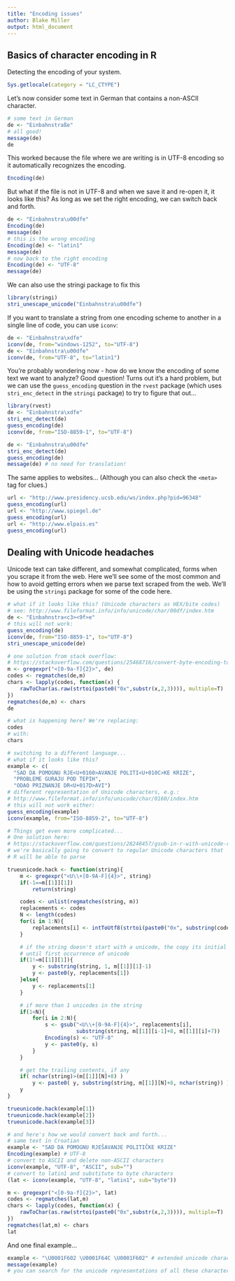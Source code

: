 ```yaml
---
title: "Encoding issues"
author: Blake Miller
output: html_document
---
```


## Basics of character encoding in R

Detecting the encoding of your system.

```r
Sys.getlocale(category = "LC_CTYPE")
```

Let's now consider some text in German that contains a non-ASCII character.

```r
# some text in German
de <- "Einbahnstraße"
# all good!
message(de)
de
```

This worked because the file where we are writing is in UTF-8 encoding so it automatically recognizes the encoding.
```r
Encoding(de)
```

But what if the file is not in UTF-8 and when we save it and re-open it, it looks like this? As long as we set the right encoding, we can switch back and forth. 

```r
de <- "Einbahnstra\u00dfe"
Encoding(de)
message(de)
# this is the wrong encoding
Encoding(de) <- "latin1"
message(de)
# now back to the right encoding
Encoding(de) <- "UTF-8"
message(de)
```

We can also use the stringi package to fix this
```r
library(stringi)
stri_unescape_unicode("Einbahnstra\u00dfe")
```

If you want to translate a string from one encoding scheme to another in a single line of code, you can use `iconv`:

```r
de <- "Einbahnstra\xdfe"
iconv(de, from="windows-1252", to="UTF-8")
de <- "Einbahnstra\u00dfe"
iconv(de, from="UTF-8", to="latin1")
```

You're probably wondering now - how do we know the encoding of some text we want to analyze? Good question! Turns out it's a hard problem, but we can use the `guess_encoding` question in the `rvest` package (which uses `stri_enc_detect` in the `stringi` package) to try to figure that out...

```r
library(rvest)
de <- "Einbahnstra\xdfe"
stri_enc_detect(de)
guess_encoding(de)
iconv(de, from="ISO-8859-1", to="UTF-8")

de <- "Einbahnstra\u00dfe"
stri_enc_detect(de)
guess_encoding(de)
message(de) # no need for translation!
```

The same applies to websites... (Although you can also check the `<meta>` tag for clues.)

```r
url <- "http://www.presidency.ucsb.edu/ws/index.php?pid=96348"
guess_encoding(url)
url <- "http://www.spiegel.de"
guess_encoding(url)
url <- "http://www.elpais.es"
guess_encoding(url)
```


## Dealing with Unicode headaches

Unicode text can take different, and somewhat complicated, forms when you scrape it from the web. Here we'll see some of the most common and how to avoid getting errors when we parse text scraped from the web. We'll be using the `stringi` package for some of the code here.

```r
# what if it looks like this? (Unicode characters as HEX/bite codes)
# see: http://www.fileformat.info/info/unicode/char/00df/index.htm
de <- "Einbahnstra<c3><9f>e"
# this will not work:
guess_encoding(de)
iconv(de, from="ISO-8859-1", to="UTF-8")
stri_unescape_unicode(de)

# one solution from stack overflow:
# https://stackoverflow.com/questions/25468716/convert-byte-encoding-to-unicode
m <- gregexpr("<[0-9a-f]{2}>", de)
codes <- regmatches(de,m)
chars <- lapply(codes, function(x) {
    rawToChar(as.raw(strtoi(paste0("0x",substr(x,2,3)))), multiple=T)
})
regmatches(de,m) <- chars
de

# what is happening here? We're replacing:
codes
# with:
chars

# switching to a different language...
# what if it looks like this?
example <- c(
  "SAD DA POMOGNU RJE<U+0160>AVANJE POLITI<U+010C>KE KRIZE", 
  "PROBLEME GURAJU POD TEPIH", 
  "ODAO PRIZNANJE DR<U+017D>AVI")
# different representation of Unicode characters, e.g.:
# http://www.fileformat.info/info/unicode/char/0160/index.htm
# this will not work either:
guess_encoding(example)
iconv(example, from="ISO-8859-2", to="UTF-8")

# Things get even more complicated...
# One solution here:
# https://stackoverflow.com/questions/28248457/gsub-in-r-with-unicode-replacement-give-different-results-under-windows-compared
# we're basically going to convert to regular Unicode characters that
# R will be able to parse

trueunicode.hack <- function(string){
    m <- gregexpr("<U\\+[0-9A-F]{4}>", string)
    if(-1==m[[1]][1])
        return(string)

    codes <- unlist(regmatches(string, m))
    replacements <- codes
    N <- length(codes)
    for(i in 1:N){
        replacements[i] <- intToUtf8(strtoi(paste0("0x", substring(codes[i], 4, 7))))
    }

    # if the string doesn't start with a unicode, the copy its initial part
    # until first occurrence of unicode
    if(1!=m[[1]][1]){
        y <- substring(string, 1, m[[1]][1]-1)
        y <- paste0(y, replacements[1])
    }else{
        y <- replacements[1]
    }

    # if more than 1 unicodes in the string
    if(1<N){
        for(i in 2:N){
            s <- gsub("<U\\+[0-9A-F]{4}>", replacements[i], 
                      substring(string, m[[1]][i-1]+8, m[[1]][i]+7))
            Encoding(s) <- "UTF-8"
            y <- paste0(y, s)
        }
    }

    # get the trailing contents, if any
    if( nchar(string)>(m[[1]][N]+8) )
        y <- paste0( y, substring(string, m[[1]][N]+8, nchar(string)) )
    y
}

trueunicode.hack(example[1])
trueunicode.hack(example[2])
trueunicode.hack(example[3])

# and here's how we would convert back and forth...
# same text in Croatian
example <- "SAD DA POMOGNU RJEŠAVANJE POLITIČKE KRIZE"
Encoding(example) # UTF-8
# convert to ASCII and delete non-ASCII characters
iconv(example, "UTF-8", "ASCII", sub="")
# convert to latin1 and substitute to byte characters
(lat <- iconv(example, "UTF-8", "latin1", sub="byte"))

m <- gregexpr("<[0-9a-f]{2}>", lat)
codes <- regmatches(lat,m)
chars <- lapply(codes, function(x) {
    rawToChar(as.raw(strtoi(paste0("0x",substr(x,2,3)))), multiple=T)
})
regmatches(lat,m) <- chars
lat

```

And one final example...

```r
example <- "\U0001F602 \U0001F64C \U0001F602" # extended unicode character
message(example)
# you can search for the unicode representations of all these characters online
```

  
